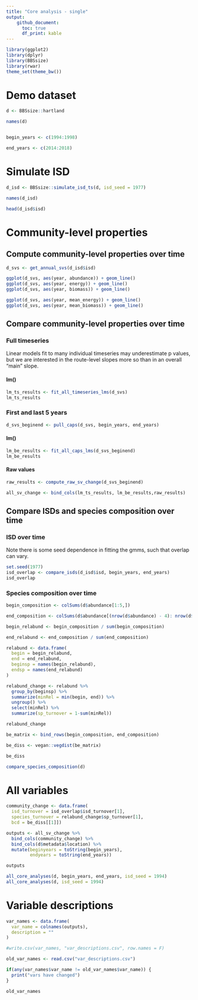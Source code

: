 ```yaml
---
title: "Core analysis - single"
output: 
    github_document:
      toc: true
      df_print: kable
---
```


```r
library(ggplot2)
library(dplyr)
library(BBSsize)
library(rwar)
theme_set(theme_bw())
```


# Demo dataset

```r

d <- BBSsize::hartland

names(d)


begin_years <- c(1994:1998)

end_years <- c(2014:2018)
```

# Simulate ISD

```r

d_isd <- BBSsize::simulate_isd_ts(d, isd_seed = 1977)

names(d_isd)

head(d_isd$isd)

```

# Community-level properties

## Compute community-level properties over time

```r


d_svs <- get_annual_svs(d_isd$isd)

ggplot(d_svs, aes(year, abundance)) + geom_line()
ggplot(d_svs, aes(year, energy)) + geom_line()
ggplot(d_svs, aes(year, biomass)) + geom_line()

ggplot(d_svs, aes(year, mean_energy)) + geom_line()
ggplot(d_svs, aes(year, mean_biomass)) + geom_line()

```


## Compare community-level properties over time

### Full timeseries

Linear models fit to many individual timeseries may underestimate p values, but we are interested in the route-level slopes more so than in an overall "main" slope.


#### lm() 

```r
lm_ts_results <- fit_all_timeseries_lms(d_svs)
lm_ts_results
```

### First and last 5 years

```r


d_svs_beginend <- pull_caps(d_svs, begin_years, end_years)

```

#### lm()

```r
lm_be_results <- fit_all_caps_lms(d_svs_beginend)
lm_be_results
```

#### Raw values

```r
raw_results <- compute_raw_sv_change(d_svs_beginend)

```


```r

all_sv_change <- bind_cols(lm_ts_results, lm_be_results,raw_results)

```

## Compare ISDs and species composition over time

### ISD over time

Note there is some seed dependence in fitting the gmms, such that overlap can vary.

```r
set.seed(1977)
isd_overlap <- compare_isds(d_isd$isd, begin_years, end_years)
isd_overlap
```

### Species composition over time

```r
begin_composition <- colSums(d$abundance[1:5,])

end_composition <- colSums(d$abundance[(nrow(d$abundance) - 4): nrow(d$abundance), ])

begin_relabund <- begin_composition / sum(begin_composition)

end_relabund <- end_composition / sum(end_composition)

relabund <- data.frame(
  begin = begin_relabund,
  end = end_relabund,
  beginsp = names(begin_relabund),
  endsp = names(end_relabund)
) 

relabund_change <- relabund %>%
  group_by(beginsp) %>%
  summarize(minRel = min(begin, end)) %>%
  ungroup() %>%
  select(minRel) %>%
  summarize(sp_turnover = 1-sum(minRel))

relabund_change

be_matrix <- bind_rows(begin_composition, end_composition)

be_diss <- vegan::vegdist(be_matrix)

be_diss

compare_species_composition(d)
```


# All variables

```r

community_change <- data.frame(
  isd_turnover = isd_overlap$isd_turnover[1],
  species_turnover = relabund_change$sp_turnover[1],
  bcd = be_diss[[1]])

outputs <- all_sv_change %>%
  bind_cols(community_change) %>%
  bind_cols(d$metadata$location) %>%
  mutate(beginyears = toString(begin_years),
         endyears = toString(end_years))

outputs

all_core_analyses(d, begin_years, end_years, isd_seed = 1994)
all_core_analyses(d, isd_seed = 1994)
```

# Variable descriptions

```r

var_names <- data.frame(
  var_name = colnames(outputs),
  description = ""
)

#write.csv(var_names, "var_descriptions.csv", row.names = F)

old_var_names <- read.csv("var_descriptions.csv")

if(any(var_names$var_name != old_var_names$var_name)) {
  print("vars have changed")
}

old_var_names
```
